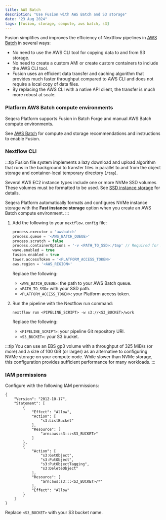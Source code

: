 ```yaml
---
title: AWS Batch
description: "Use Fusion with AWS Batch and S3 storage"
date: "23 Aug 2024"
tags: [fusion, storage, compute, aws batch, s3]
---
```


Fusion simplifies and improves the efficiency of Nextflow pipelines in [AWS Batch](https://aws.amazon.com/batch/) in several ways:

- No need to use the AWS CLI tool for copying data to and from S3 storage.
- No need to create a custom AMI or create custom containers to include the AWS CLI tool.
- Fusion uses an efficient data transfer and caching algorithm that provides much faster throughput compared to AWS CLI and does not require a local copy of data files.
- By replacing the AWS CLI with a native API client, the transfer is much more robust at scale.

### Platform AWS Batch compute environments 

Seqera Platform supports Fusion in Batch Forge and manual AWS Batch compute environments. 

See [AWS Batch](https://docs.seqera.io/platform-cloud/compute-envs/aws-batch) for compute and storage recommendations and instructions to enable Fusion.

### Nextflow CLI

:::tip
Fusion file system implements a lazy download and upload algorithm that runs in the background to transfer files in
parallel to and from the object storage and container-local temporary directory (`/tmp`).

Several AWS EC2 instance types include one or more NVMe SSD volumes. These volumes must be formatted to be used. See [SSD instance storage](https://docs.aws.amazon.com/AWSEC2/latest/UserGuide/ssd-instance-store.html) for details.

Seqera Platform automatically formats and configures NVMe instance storage with the **Fast instance storage** option when you create an AWS Batch compute environment.
:::

1. Add the following to your `nextflow.config` file:

    ```groovy
    process.executor = 'awsbatch'
    process.queue = '<AWS_BATCH_QUEUE>'
    process.scratch = false
    process.containerOptions = '-v <PATH_TO_SSD>:/tmp' // Required for SSD volumes
    wave.enabled = true
    fusion.enabled = true
    tower.accessToken = '<PLATFORM_ACCESS_TOKEN>'
    aws.region = '<AWS_REGION>'
    ```

    Replace the following:
    - `<AWS_BATCH_QUEUE>`: the path to your AWS Batch queue.
    - `<PATH_TO_SSD>` with your SSD path.
    - `<PLATFORM_ACCESS_TOKEN>`: your Platform access token.


1. Run the pipeline with the Nextflow run command:

    ```
    nextflow run <PIPELINE_SCRIPT> -w s3://<S3_BUCKET>/work
    ```

    Replace the following:
    - `<PIPELINE_SCRIPT>`: your pipeline Git repository URI.
    - `<S3_BUCKET>`: your S3 bucket.

:::tip
You can use an EBS gp3 volume with a throughput of 325 MiB/s (or more) and a size of 100 GiB (or larger) as an alternative to configuring NVMe storage on your compute node. While slower than NVMe storage, this configuration provides sufficient performance for many workloads.
:::

### IAM permissions

Configure with the following IAM permissions:

```
{
    "Version": "2012-10-17",
    "Statement": [
        {
            "Effect": "Allow",
            "Action": [
                "s3:ListBucket"
            ],
            "Resource": [
                "arn:aws:s3:::<S3_BUCKET>"
            ]
        },
        {
            "Action": [
                "s3:GetObject",
                "s3:PutObject",
                "s3:PutObjectTagging",
                "s3:DeleteObject"
            ],
            "Resource": [
                "arn:aws:s3:::<S3_BUCKET>/*"
            ],
            "Effect": "Allow"
        }
    ]
}
```

Replace `<S3_BUCKET>` with your S3 bucket name.
